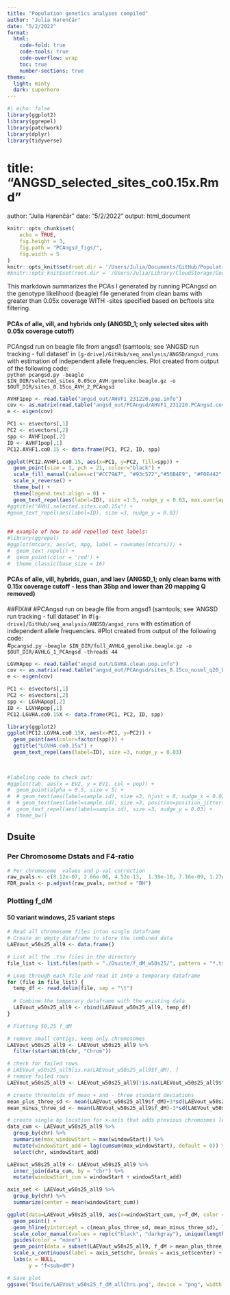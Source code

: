 ```yaml
---
title: "Population genetics analyses compiled"
author: "Julia Harenčár"
date: "5/2/2022"
format: 
  html:
    code-fold: true
    code-tools: true
    code-overflow: wrap
    toc: true
    number-sections: true
theme:
  light: minty
  dark: superhero
---
```


```r
#| echo: false
library(ggplot2)
library(ggrepel)
library(patchwork)
library(dplyr)
library(tidyverse)
```

# title: "ANGSD_selected_sites_co0.15x.Rmd"

author: "Julia Harenčár" date: "5/2/2022" output: html_document

```r
knitr::opts_chunk$set(
	echo = TRUE,
	fig.height = 3,
	fig.path = "PCAngsd_figs/",
	fig.width = 5
)
knitr::opts_knit$set(root.dir = '/Users/Julia/Documents/GitHub/Population_genetics_vill_alle')
#knitr::opts_knit$set(root.dir = '/Users/Julia/Library/CloudStorage/GoogleDrive-jharenca@ucsc.edu/My Drive/GitHub/seq_analysis/ANGSD')
```

This markdown summarizes the PCAs I generated by running PCAngsd on the genotype likelihood (beagle) file generated from clean bams with greater than 0.05x coverage WITH -sites specified based on bcftools site filtering.

#### PCAs of alle, vill, and hybrids only (ANGSD_1; only selected sites with 0.05x coverage cutoff)

PCAngsd run on beagle file from angsd1 (samtools; see 'ANGSD run tracking - full dataset' in `[g-drive]/GitHub/seq_analysis/ANGSD/angsd_runs` with estimation of independent allele frequencies. Plot created from output of the following code:\
`python pcangsd.py -beagle $IN_DIR/selected_sites_0.05co_AVH.genolike.beagle.gz -o $OUT_DIR/sites_0.15co_AVH_2_PCAngsd`

```r
AVHF1pop <- read.table("angsd_out/AHVF1_231220.pop.info")
cov <- as.matrix(read.table("angsd_out/PCAngsd/AHVF1_231220.PCAngsd.cov"))
e <- eigen(cov)

PC1 <- e$vectors[,1]
PC2 <- e$vectors[,2]
spp <- AVHF1pop[,2]
ID <- AVHF1pop[,1]
PC12.AVHF1.co0.15 <- data.frame(PC1, PC2, ID, spp)

ggplot(PC12.AVHF1.co0.15, aes(x=PC1, y=PC2, fill=spp)) +
  geom_point(size = 3, pch = 21, colour="black") +
  scale_fill_manual(values=c("#CC79A7", "#93c572","#56B4E9", "#F0E442"), name=paste("Species"), labels=c(expression(italic("C. allenii")), "F1","hybrid", expression(italic("C. villosissimus")))) +
  scale_x_reverse() +
  theme_bw() +
  theme(legend.text.align = 0) + 
  geom_text_repel(aes(label=ID), size =1.5, nudge_y = 0.03, max.overlaps = 30)
#ggtitle("AVH1.selected.sites.co0.15x") +
#geom_text_repel(aes(label=ID), size =3, nudge_y = 0.03)
 
  
## example of how to add repelled text labels:
#library(ggrepel)
#ggplot(mtcars, aes(wt, mpg, label = rownames(mtcars))) +
#  geom_text_repel() +
#  geom_point(color = 'red') +
#  theme_classic(base_size = 16)
```

#### PCAs of alle, vill, hybrids, guan, and laev (ANGSD_1; only clean bams with 0.15x coverage cutoff - less than 35bp and lower than 20 mapping Q removed)

##FIX## #PCAngsd run on beagle file from angsd1 (samtools; see 'ANGSD run tracking - full dataset' in \#`[g-drive]/GitHub/seq_analysis/ANGSD/angsd_runs` with estimation of independent allele frequencies. #Plot created from output of the following code:\
\#`pcangsd.py -beagle $IN_DIR/full_AVHLG_genolike.beagle.gz -o $OUT_DIR/AVHLG_1_PCAngsd -threads 44`

```r
LGVHApop <- read.table("angsd_out/LGVHA.clean.pop.info")
cov <- as.matrix(read.table("angsd_out/PCAngsd/sites_0.15co_nosml_q20_LGVHA_PCAngsd.cov"))
e <- eigen(cov)

PC1 <- e$vectors[,1]
PC2 <- e$vectors[,2]
spp <- LGVHApop[,2]
ID <- LGVHApop[,1]
PC12.LGVHA.co0.15X <- data.frame(PC1, PC2, ID, spp)

library(ggplot2)
ggplot(PC12.LGVHA.co0.15X, aes(x=PC1, y=PC2)) +
  geom_point(aes(color=factor(spp))) +
  ggtitle("LGVHA.co0.15x") +
  geom_text_repel(aes(label=ID), size =3, nudge_y = 0.03) 
 
  

#labeling code to check out:
#ggplot(tab, aes(x = EV2, y = EV1, col = pop)) +
#  geom_point(alpha = 0.5, size = 5) +
#  # geom_text(aes(label=sample.id), size =3, hjust = 0, nudge_x = 0.02) +
#  # geom_text(aes(label=sample.id), size =3, position=position_jitter(width=0.2,height=0,2)) +
#  geom_text_repel(aes(label=sample.id), size =3, nudge_y = 0.03) +
#  theme_bw()
```

## Dsuite

### Per Chromosome Dstats and F4-ratio

```r
# Per chromosome  values and p-val correction
raw_pvals <- c(8.12e-07, 2.66e-06, 4.52e-13,  1.39e-10, 7.16e-09, 1.27e-07, 1.20e-06, 1.05e-10, 6.95e-05)
FDR_pvals <- p.adjust(raw_pvals, method = "BH")
```

### Plotting f_dM

#### 50 variant windows, 25 variant steps

```r
# Read all chromosome files intoo single dataframe
# Create an empty dataframe to store the combined data
LAEVout_w50s25_all9 <- data.frame()

# List all the .tsv files in the directory
file_list <- list.files(path = "./Dsuite/f_dM_w50s25/", pattern = "*.tsv", full.names = TRUE)

# Loop through each file and read it into a temporary dataframe
for (file in file_list) {
  temp_df <- read.delim(file, sep = "\t")
  
  # Combine the temporary dataframe with the existing data
  LAEVout_w50s25_all9 <- rbind(LAEVout_w50s25_all9, temp_df)
}

# Plotting 50,25 f_dM

# remove small contigs, keep only chromosomes
LAEVout_w50s25_all9 <- LAEVout_w50s25_all9 %>% 
  filter(startsWith(chr, "Chrom"))

# check for failed rows
# LAEVout_w50s25_all9[is.na(LAEVout_w50s25_all9$f_dM), ]
# remove failed rows
LAEVout_w50s25_all9 <- LAEVout_w50s25_all9[!is.na(LAEVout_w50s25_all9$f_dM), ]

# create thresholds of mean + and - three standard deviations
mean_plus_three_sd <- mean(LAEVout_w50s25_all9$f_dM)+3*sd(LAEVout_w50s25_all9$f_dM)
mean_minus_three_sd <- mean(LAEVout_w50s25_all9$f_dM)-3*sd(LAEVout_w50s25_all9$f_dM)

# create single bp location for x-axis that adds previous chromosmes lengths
data_cum <- LAEVout_w50s25_all9 %>% 
  group_by(chr) %>% 
  summarise(max_windowStart = max(windowStart)) %>% 
  mutate(windowStart_add = lag(cumsum(max_windowStart), default = 0)) %>% 
  select(chr, windowStart_add)

LAEVout_w50s25_all9 <- LAEVout_w50s25_all9 %>% 
  inner_join(data_cum, by = "chr") %>% 
  mutate(windowStart_cum = windowStart + windowStart_add)

axis_set <- LAEVout_w50s25_all9 %>% 
  group_by(chr) %>% 
  summarize(center = mean(windowStart_cum))

ggplot(data=LAEVout_w50s25_all9, aes(x=windowStart_cum, y=f_dM, color = as_factor(chr))) +
  geom_point() +
  geom_hline(yintercept = c(mean_plus_three_sd, mean_minus_three_sd), linetype = "dashed", color = "red") +
  scale_color_manual(values = rep(c("black", "darkgray"), unique(length(axis_set$chr)))) +
  guides(color = "none") +
  geom_point(data = subset(LAEVout_w50s25_all9, f_dM > mean_plus_three_sd | f_dM < mean_minus_three_sd), color = "red") +
  scale_x_continuous(label = axis_set$chr, breaks = axis_set$center) +
  labs(x = NULL, 
       y = "f<sub>dM")

# Save plot
ggsave("Dsuite/LAEVout_w50s25_f_dM_allChrs.png", device = "png", width = 110, height = 7, units = "cm")

```

\
